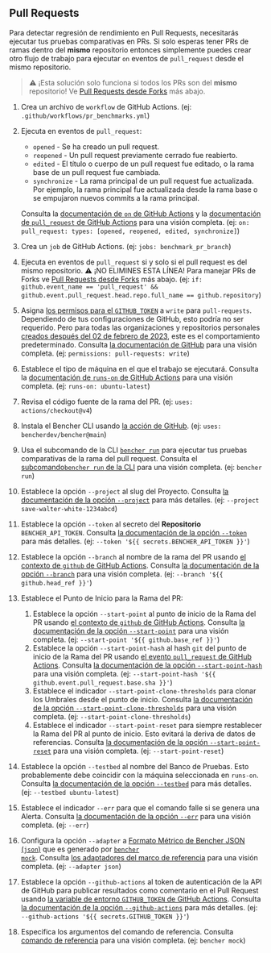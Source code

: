 
## Pull Requests

Para detectar regresión de rendimiento en Pull Requests, necesitarás ejecutar tus pruebas comparativas en PRs.
Si solo esperas tener PRs de ramas dentro del **mismo** repositorio
entonces simplemente puedes crear otro flujo de trabajo para ejecutar `on` eventos de `pull_request` desde el mismo repositorio.

> ⚠️ ¡Esta solución solo funciona si todos los PRs son del **mismo** repositorio!
> Ve [Pull Requests desde Forks][pull requests from forks] más abajo.

<PullRequestsCode />

1. Crea un archivo de `workflow` de GitHub Actions.
   (ej: `.github/workflows/pr_benchmarks.yml`)
2. Ejecuta en eventos de `pull_request`:
   - `opened` - Se ha creado un pull request.
   - `reopened` - Un pull request previamente cerrado fue reabierto.
   - `edited` - El título o cuerpo de un pull request fue editado, o la rama base de un pull request fue cambiada.
   - `synchronize` - La rama principal de un pull request fue actualizada.
   Por ejemplo, la rama principal fue actualizada desde la rama base o se empujaron nuevos commits a la rama principal.

   Consulta la [documentación de `on` de GitHub Actions][github actions on]
   y la [documentación de `pull_request` de GitHub Actions][github action pull_request] para una visión completa.
   (ej: `on: pull_request: types: [opened, reopened, edited, synchronize]`)
3. Crea un `job` de GitHub Actions.
   (ej: `jobs: benchmark_pr_branch`)
4. Ejecuta en eventos de `pull_request` si y solo si el pull request es del mismo repositorio.
   ⚠️ ¡NO ELIMINES ESTA LÍNEA!
   Para manejar PRs de Forks ve [Pull Requests desde Forks][pull requests from forks] más abajo.
   (ej: `if: github.event_name == 'pull_request' && github.event.pull_request.head.repo.full_name == github.repository`)
5. Asigna [los permisos para el `GITHUB_TOKEN`][github token permissions]
   a `write` para `pull-requests`.
   Dependiendo de tus configuraciones de GitHub, esto podría no ser requerido.
   Pero para todas las organizaciones y repositorios personales
   [creados después del 02 de febrero de 2023][github token read only],
   este es el comportamiento predeterminado.
   Consulta [la documentación de GitHub][github token permissions security]
   para una visión completa.
   (ej: `permissions: pull-requests: write`)
6. Establece el tipo de máquina en el que el trabajo se ejecutará.
   Consulta la [documentación de `runs-on` de GitHub Actions][github actions runs-on]
   para una visión completa.
   (ej: `runs-on: ubuntu-latest`)
7. Revisa el código fuente de la rama del PR.
   (ej: `uses: actions/checkout@v4`)
8. Instala el Bencher CLI usando [la acción de GitHub][bencher cli github action].
   (ej: `uses: bencherdev/bencher@main`)
9. Usa el subcomando de la CLI <code><a href="/es/docs/explanation/bencher-run/">bencher run</a></code> 
   para ejecutar tus pruebas comparativas de la rama del pull request.
   Consulta el [subcomando`bencher run` de la CLI][bencher run] para una visión completa.
   (ej: `bencher run`)
10. Establece la opción `--project` al slug del Proyecto.
    Consulta [la documentación de la opción `--project`][project option] para más detalles.
    (ej: `--project save-walter-white-1234abcd`)
11. Establece la opción `--token` al secreto del **Repositorio** `BENCHER_API_TOKEN`.
    Consulta [la documentación de la opción `--token`][token option] para más detalles.
    (ej: `--token '${{ secrets.BENCHER_API_TOKEN }}'`)
12. Establece la opción `--branch` al nombre de la rama del PR
    usando [el contexto de `github` de GitHub Actions][github actions context].
    Consulta [la documentación de la opción `--branch`][branch option] para una visión completa.
    (ej: `--branch '${{ github.head_ref }}'`)
13. Establece el Punto de Inicio para la Rama del PR:
    1. Establece la opción `--start-point` al punto de inicio de la Rama del PR
    usando [el contexto de `github` de GitHub Actions][github actions context].
    Consulta [la documentación de la opción `--start-point`][start point] para una visión completa.
    (ej: `--start-point '${{ github.base_ref }}'`)
    2. Establece la opción `--start-point-hash` al hash `git` del punto de inicio de la Rama del PR
    usando [el evento `pull_request` de GitHub Actions][github action pull_request].
    Consulta [la documentación de la opción `--start-point-hash`][start point hash] para una visión completa.
    (ej: `--start-point-hash '${{ github.event.pull_request.base.sha }}'`)
    3. Establece el indicador `--start-point-clone-thresholds` para clonar los Umbrales desde el punto de inicio.
    Consulta [la documentación de la opción `--start-point-clone-thresholds`][start point clone thresholds] para una visión completa.
    (ej: `--start-point-clone-thresholds`)
    4. Establece el indicador `--start-point-reset` para siempre restablecer la Rama del PR al punto de inicio.
    Esto evitará la deriva de datos de referencias.
    Consulta [la documentación de la opción `--start-point-reset`][start point reset] para una visión completa.
    (ej: `--start-point-reset`)
14. Establece la opción `--testbed` al nombre del Banco de Pruebas.
    Esto probablemente debe coincidir con la máquina seleccionada en `runs-on`.
    Consulta [la documentación de la opción `--testbed`][testbed option] para más detalles.
    (ej: `--testbed ubuntu-latest`)
15. Establece el indicador `--err` para que el comando falle si se genera una Alerta.
   Consulta [la documentación de la opción `--err`][alert err] para una visión completa.
   (ej: `--err`)
16. Configura la opción `--adapter` a [Formato Métrico de Bencher JSON (`json`)][bmf] que es generado por <code><a href="/es/docs/reference/bencher-metric-format/#bencher-mock">bencher mock</a></code>.
   Consulta [los adaptadores del marco de referencia][adapter json] para una visión completa.
   (ej: `--adapter json`)
17. Establece la opción `--github-actions` al token de autenticación de la API de GitHub para publicar resultados como comentario en el Pull Request usando
    [la variable de entorno `GITHUB_TOKEN` de GitHub Actions][github token].
    Consulta [la documentación de la opción `--github-actions`][github actions option] para más detalles.
    (ej: `--github-actions '${{ secrets.GITHUB_TOKEN }}'`)
18. Especifica los argumentos del comando de referencia.
    Consulta [comando de referencia][command argument] para una visión completa.
    (ej: `bencher mock`)

<PullRequestsClosed />

[github actions on]: https://docs.github.com/en/actions/using-workflows/workflow-syntax-for-github-actions#on
[github action pull_request]: https://docs.github.com/en/webhooks/webhook-events-and-payloads#pull_request
[github token permissions]: https://docs.github.com/en/actions/using-jobs/assigning-permissions-to-jobs#setting-the-github_token-permissions-for-a-specific-job
[github token read only]: https://github.blog/changelog/2023-02-02-github-actions-updating-the-default-github_token-permissions-to-read-only/
[github token permissions security]: https://docs.github.com/en/actions/security-guides/automatic-token-authentication#modifying-the-permissions-for-the-github_token
[github actions runs-on]: https://docs.github.com/en/actions/using-workflows/workflow-syntax-for-github-actions#jobsjob_idruns-on
[bencher cli github action]: https://github.com/marketplace/actions/bencher-cli
[github actions context]: https://docs.github.com/en/actions/learn-github-actions/contexts#github-context
[github token]: https://docs.github.com/en/actions/security-guides/automatic-token-authentication

[bencher run]: /es/docs/explanation/bencher-run/
[project option]: /es/docs/explanation/bencher-run/#--project-project
[token option]: /es/docs/explanation/bencher-run/#--token-token
[branch option]: /es/docs/explanation/branch-selection/#--branch-branch
[start point]: /es/docs/explanation/branch-selection/#--start-point-branch
[start point hash]: /es/docs/explanation/branch-selection/#--start-point-hash-hash
[start point clone thresholds]: /es/docs/explanation/branch-selection/#--start-point-clone-thresholds
[start point reset]: /es/docs/explanation/branch-selection/#--start-point-reset
[testbed option]: /es/docs/explanation/bencher-run/#--testbed-testbed
[alert err]: /es/docs/explanation/thresholds/#--err
[bmf]: /es/docs/reference/bencher-metric-format/
[adapter json]: /es/docs/explanation/adapters/#-json
[github actions option]: /es/docs/explanation/bencher-run/#--github-actions-github_token
[command argument]: /es/docs/explanation/bencher-run/#benchmark-command

[pull requests from forks]: #pull-requests-from-forks
